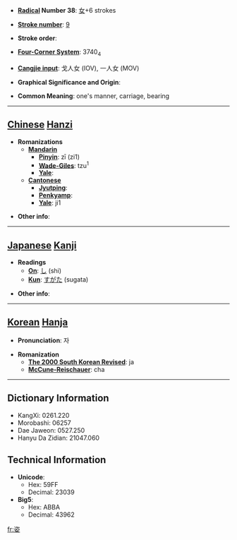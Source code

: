 * '''[[Wiktionary:Chinese radical index| Radical]] Number 38''': [[Wiktionary:Chinese radical index 女|女]]+6 strokes

* '''[[Wiktionary:Chinese total strokes index|Stroke number]]''': [[Wiktionary:Chinese total strokes index 9|9]]

* '''Stroke order''': 

* '''[[Wiktionary:Chinese four corner index|Four-Corner System]]''': 3740<sub>4</sub>

* '''[[Wiktionary:Chinese Cangjie index|Cangjie input]]''': 戈人女 (IOV), 一人女 (MOV)

* '''Graphical Significance and Origin''': 

* '''Common Meaning''': one's manner, carriage, bearing

----

== [[Chinese]] [[Hanzi]] ==

* '''Romanizations'''
** '''[[Mandarin]]'''
*** '''[[Pinyin]]''': zī (zi1)
*** '''[[Wade-Giles]]''': tzu<sup>1</sup>
*** '''[[Yale]]''': 
** '''[[Cantonese]]'''
*** '''[[Jyutping]]''':
*** '''[[Penkyamp]]''': 
*** '''[[Yale]]''': ji1

* '''Other info''': 

----

== [[Japanese]] [[Kanji]] ==

* '''Readings'''
** '''[[On]]''': [[し]] (shi)
** '''[[Kun]]''': [[すがた]] (sugata)

* '''Other info''':  

----

== [[Korean]] [[Hanja]] ==

* '''Pronunciation''': 자

* '''Romanization'''
** '''[[The 2000 South Korean Revised Romanization|The 2000 South Korean Revised]]''': ja
** '''[[McCune-Reischauer]]''': cha

----

== Dictionary Information ==

* KangXi: 0261.220
* Morobashi: 06257
* Dae Jaweon: 0527.250
* Hanyu Da Zidian: 21047.060

== Technical Information ==

* '''Unicode''':
** Hex: 59FF
** Decimal: 23039
* '''Big5''':
** Hex: ABBA
** Decimal: 43962

[[fr:姿]]